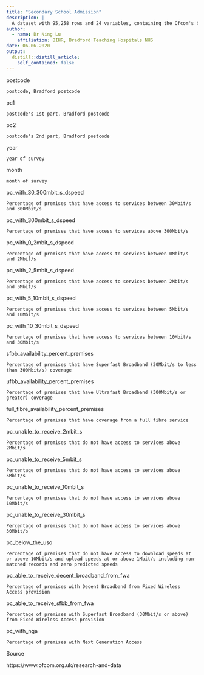 ```yaml
---
title: "Secondary School Admission"
description: |
  A dataset with 95,258 rows and 24 variables, containing the Ofcom's broadband speed data for Bradford city between 2018 and 2020.
author:
  - name: Dr Ning Lu
    affiliation: BIHR, Bradford Teaching Hospitals NHS
date: 06-06-2020
output:
  distill::distill_article:
    self_contained: false
---
```


postcode

    postcode, Bradford postcode
pc1

    postcode's 1st part, Bradford postcode
pc2

    postcode's 2nd part, Bradford postcode
year

    year of survey
month

    month of survey
pc_with_30_300mbit_s_dspeed

    Percentage of premises that have access to services between 30Mbit/s and 300Mbit/s
pc_with_300mbit_s_dspeed

    Percentage of premises that have access to services above 300Mbit/s
pc_with_0_2mbit_s_dspeed

    Percentage of premises that have access to services between 0Mbit/s and 2Mbit/s
pc_with_2_5mbit_s_dspeed

    Percentage of premises that have access to services between 2Mbit/s and 5Mbit/s
pc_with_5_10mbit_s_dspeed

    Percentage of premises that have access to services between 5Mbit/s and 10Mbit/s
pc_with_10_30mbit_s_dspeed

    Percentage of premises that have access to services between 10Mbit/s and 30Mbit/s
sfbb_availability_percent_premises

    Percentage of premises that have Superfast Broadband (30Mbit/s to less than 300Mbit/s) coverage
ufbb_availability_percent_premises

    Percentage of premises that have Ultrafast Broadband (300Mbit/s or greater) coverage
full_fibre_availability_percent_premises

    Percentage of premises that have coverage from a full fibre service
pc_unable_to_receive_2mbit_s

    Percentage of premises that do not have access to services above 2Mbit/s
pc_unable_to_receive_5mbit_s

    Percentage of premises that do not have access to services above 5Mbit/s
pc_unable_to_receive_10mbit_s

    Percentage of premises that do not have access to services above 10Mbit/s
pc_unable_to_receive_30mbit_s

    Percentage of premises that do not have access to services above 30Mbit/s
pc_below_the_uso

    Percentage of premises that do not have access to download speeds at or above 10Mbit/s and upload speeds at or above 1Mbit/s including non-matched records and zero predicted speeds
pc_able_to_receive_decent_broadband_from_fwa

    Percentage of premises with Decent Broadband from Fixed Wireless Access provision
pc_able_to_receive_sfbb_from_fwa

    Percentage of premises with Superfast Broadband (30Mbit/s or above) from Fixed Wireless Access provision
pc_with_nga

    Percentage of premises with Next Generation Access

Source

https://www.ofcom.org.uk/research-and-data

